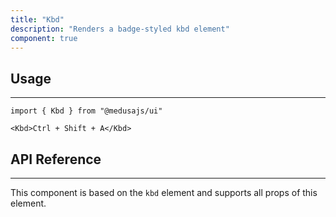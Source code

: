 ```yaml
---
title: "Kbd"
description: "Renders a badge-styled kbd element"
component: true
---
```


<ComponentExample name="kbd-demo" />

## Usage

---

```tsx
import { Kbd } from "@medusajs/ui"
```

```tsx
<Kbd>Ctrl + Shift + A</Kbd>
```


## API Reference

---

This component is based on the `kbd` element and supports all props of this element.
